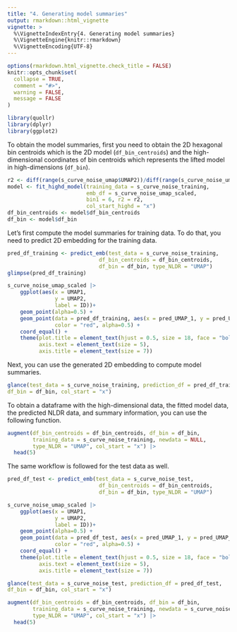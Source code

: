 ```yaml
---
title: "4. Generating model summaries"
output: rmarkdown::html_vignette
vignette: >
  %\VignetteIndexEntry{4. Generating model summaries}
  %\VignetteEngine{knitr::rmarkdown}
  %\VignetteEncoding{UTF-8}
---
```


```r
options(rmarkdown.html_vignette.check_title = FALSE)
knitr::opts_chunk$set(
  collapse = TRUE,
  comment = "#>",
  warning = FALSE, 
  message = FALSE
)
```

```r
library(quollr)
library(dplyr)
library(ggplot2)
```

To obtain the model summaries, first you need to obtain the 2D hexagonal bin centroids which is the 2D model (`df_bin_centroids`) and the high-dimensional coordinates of bin centroids which represents the lifted model in high-dimensions (`df_bin`).

```r
r2 <- diff(range(s_curve_noise_umap$UMAP2))/diff(range(s_curve_noise_umap$UMAP1))
model <- fit_highd_model(training_data = s_curve_noise_training, 
                         emb_df = s_curve_noise_umap_scaled,
                         bin1 = 6, r2 = r2,
                         col_start_highd = "x")
df_bin_centroids <- model$df_bin_centroids
df_bin <- model$df_bin
```

Let's first compute the model summaries for training data. To do that, you need to predict 2D embedding for the training data.

```r
pred_df_training <- predict_emb(test_data = s_curve_noise_training, 
                             df_bin_centroids = df_bin_centroids, 
                             df_bin = df_bin, type_NLDR = "UMAP")
glimpse(pred_df_training)
```

```r
s_curve_noise_umap_scaled |>
    ggplot(aes(x = UMAP1,
               y = UMAP2,
               label = ID))+
    geom_point(alpha=0.5) +
    geom_point(data = pred_df_training, aes(x = pred_UMAP_1, y = pred_UMAP_2), 
               color = "red", alpha=0.5) +
    coord_equal() +
    theme(plot.title = element_text(hjust = 0.5, size = 18, face = "bold"),
          axis.text = element_text(size = 5),
          axis.title = element_text(size = 7))
```

Next, you can use the generated 2D embedding to compute model summaries.

```r
glance(test_data = s_curve_noise_training, prediction_df = pred_df_training,
df_bin = df_bin, col_start = "x")
```

To obtain a dataframe with the high-dimensional data, the fitted model data, the predicted NLDR data, and summary information, you can use the following function.

```r
augment(df_bin_centroids = df_bin_centroids, df_bin = df_bin, 
        training_data = s_curve_noise_training, newdata = NULL, 
        type_NLDR = "UMAP", col_start = "x") |>
  head(5)
```

The same workflow is followed for the test data as well.

```r
pred_df_test <- predict_emb(test_data = s_curve_noise_test, 
                             df_bin_centroids = df_bin_centroids, 
                             df_bin = df_bin, type_NLDR = "UMAP")
```

```r
s_curve_noise_umap_scaled |>
    ggplot(aes(x = UMAP1,
               y = UMAP2,
               label = ID))+
    geom_point(alpha=0.5) +
    geom_point(data = pred_df_test, aes(x = pred_UMAP_1, y = pred_UMAP_2), 
               color = "red", alpha=0.5) +
    coord_equal() +
    theme(plot.title = element_text(hjust = 0.5, size = 18, face = "bold"),
          axis.text = element_text(size = 5),
          axis.title = element_text(size = 7))
```

```r
glance(test_data = s_curve_noise_test, prediction_df = pred_df_test,
df_bin = df_bin, col_start = "x")
```

```r
augment(df_bin_centroids = df_bin_centroids, df_bin = df_bin, 
        training_data = s_curve_noise_training, newdata = s_curve_noise_test, 
        type_NLDR = "UMAP", col_start = "x") |>
  head(5)
```
